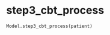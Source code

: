 # step3_cbt_process { #iapt_classes_model.Model.step3_cbt_process }

```python
Model.step3_cbt_process(patient)
```

